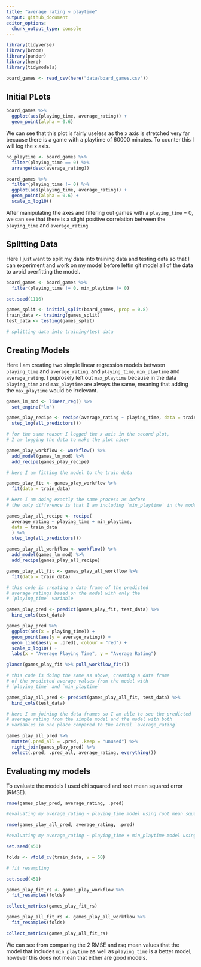 ```yaml
---
title: "average rating ~ playtime"
output: github_document
editor_options: 
  chunk_output_type: console
---
```


```r
library(tidyverse)
library(broom)
library(pander)
library(here)
library(tidymodels)
```

```r
board_games <- read_csv(here("data/board_games.csv"))
```

## Initial PLots

```r
board_games %>%
  ggplot(aes(playing_time, average_rating)) +
  geom_point(alpha = 0.6)
```

We can see that this plot is fairly useless as the x axis is stretched very far because there is a game with a playtime of 60000 minutes. To counter this I will log the x axis.
```r
no_playtime <- board_games %>%
  filter(playing_time == 0) %>%
  arrange(desc(average_rating))
```

```r
board_games %>%
  filter(playing_time != 0) %>%
  ggplot(aes(playing_time, average_rating)) +
  geom_point(alpha = 0.6) +
  scale_x_log10()
```

After manipulating the axes and filtering out games with a `playing_time` = 0, we can see that there is a slight positive correlation between the `playing_time` and `average_rating`.

## Splitting Data

Here I just want to split my data into training data and testing data so that I can experiment and work on my model before lettin git model all of the data to avoid overfitting the model.

```r
board_games <- board_games %>%
  filter(playing_time != 0, min_playtime != 0)

set.seed(1116)

games_split <- initial_split(board_games, prop = 0.8)
train_data <- training(games_split)
test_data <- testing(games_split) 

# splitting data into training/test data
```

## Creating Models

Here I am creating two simple linear regression models between `playing_time` and `average_rating`, and `playing_time`, `min_playtime` and `average_rating`. I puprosely left out `max_playtime` because in the data `playing_time` and `max_playtime` are always the same, meaning that adding the `max_playtime` would be irrelevant.

```r
games_lm_mod <- linear_reg() %>%
  set_engine("lm")

games_play_recipe <- recipe(average_rating ~ playing_time, data = train_data) %>%
  step_log(all_predictors())

# for the same reason I logged the x axis in the second plot,
# I am logging the data to make the plot nicer

games_play_workflow <- workflow() %>%
  add_model(games_lm_mod) %>%
  add_recipe(games_play_recipe)

# here I am fitting the model to the train data

games_play_fit <- games_play_workflow %>% 
  fit(data = train_data)

# Here I am doing exactly the same process as before
# the only difference is that I am including `min_playtime` in the model now

games_play_all_recipe <- recipe(
  average_rating ~ playing_time + min_playtime,
  data = train_data
  ) %>%
  step_log(all_predictors())

games_play_all_workflow <- workflow() %>%
  add_model(games_lm_mod) %>%
  add_recipe(games_play_all_recipe)

games_play_all_fit <- games_play_all_workflow %>%
  fit(data = train_data)
```


```r
# this code is creating a data frame of the predicted
# average ratings based on the model with only the
# `playing_time` variable

games_play_pred <- predict(games_play_fit, test_data) %>%
  bind_cols(test_data)

games_play_pred %>%
  ggplot(aes(x = playing_time)) +
  geom_point(aes(y = average_rating)) +
  geom_line(aes(y = .pred), colour = "red") +
  scale_x_log10() +
  labs(x = "Average Playing Time", y = "Average Rating")

glance(games_play_fit %>% pull_workflow_fit())

# this code is doing the same as above, creating a data frame
# of the predicted average values from the model with 
# `playing_time` and `min_playtime`

games_play_all_pred <- predict(games_play_all_fit, test_data) %>%
  bind_cols(test_data)

# here I am joining the data frames so I am able to see the predicted
# average rating from the simple model and the model with both
# variables in one place compared to the actual `average_rating`

games_play_all_pred %>%
  mutate(.pred_all = .pred, .keep = "unused") %>%
  right_join(games_play_pred) %>%
  select(.pred, .pred_all, average_rating, everything())
```

## Evaluating my models

To evaluate the models I used chi squared and root mean squared error (RMSE). 
```r
rmse(games_play_pred, average_rating, .pred)

#evaluating my average_rating ~ playing_time model using root mean square error

rmse(games_play_all_pred, average_rating, .pred)

#evaluating my average_rating ~ playing_time + min_playtime model using chi squared and root mean square error
```

```r
set.seed(450)

folds <- vfold_cv(train_data, v = 50)

# fit resampling

set.seed(451)

games_play_fit_rs <- games_play_workflow %>%
  fit_resamples(folds)

collect_metrics(games_play_fit_rs)

games_play_all_fit_rs <- games_play_all_workflow %>%
  fit_resamples(folds)

collect_metrics(games_play_all_fit_rs)
```

We can see from comparing the 2 RMSE and rsq mean values that the model that includes `min_playtime` as well as `playing_time` is a better model, however this does not mean that either are good models.

